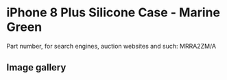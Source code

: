 
# iPhone 8 Plus Silicone Case - Marine Green

Part number, for search engines, auction websites and such: MRRA2ZM/A

## Image gallery

<div style={{ width: "768px" }}>
  <GalleryComponent
    images={[
      {
        original: "/everysource/MRRA2.png",
        thumbnail: "/everypreview/MRRA2.png",
      },
      {
        original: "/everysource/MRRA2_AV1_GOLD.png",
        thumbnail: "/everypreview/MRRA2_AV1_GOLD.png",
      },
      {
        original: "/everysource/MRRA2_AV1_SILVER.png",
        thumbnail: "/everypreview/MRRA2_AV1_SILVER.png",
      },
      {
        original: "/everysource/MRRA2_AV1_SPACE_GRAY.png",
        thumbnail: "/everypreview/MRRA2_AV1_SPACE_GRAY.png",
      },
      {
        original: "/everysource/MRRA2_AV2.png",
        thumbnail: "/everypreview/MRRA2_AV2.png",
      }
    ]}
  />
</div>